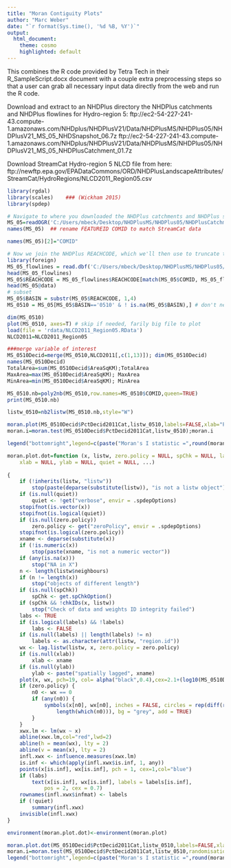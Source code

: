 ```yaml
---
title: "Moran Contiguity Plots"
author: "Marc Weber"
date: "`r format(Sys.time(), '%d %B, %Y')`"
output: 
  html_document:
    theme: cosmo
    highlighted: default 
---
```


This combines the R code provided by Tetra Tech in their R_SampleScript.docx document with a couple extra preprocessing steps so that a user can grab all necessary input data directly from the web and run the R code.

Download and extract to an NHDPlus directory the NHDPlus catchments and NHDPlus flowlines for Hydro-region 5:
ftp://ec2-54-227-241-43.compute-1.amazonaws.com/NHDplus/NHDPlusV21/Data/NHDPlusMS/NHDPlus05/NHDPlusV21_MS_05_NHDSnapshot_06.7z
ftp://ec2-54-227-241-43.compute-1.amazonaws.com/NHDplus/NHDPlusV21/Data/NHDPlusMS/NHDPlus05/NHDPlusV21_MS_05_NHDPlusCatchment_01.7z

Download StreamCat Hydro-region 5 NLCD file from here:
ftp://newftp.epa.gov/EPADataCommons/ORD/NHDPlusLandscapeAttributes/StreamCat/HydroRegions/NLCD2011_Region05.csv

```r
library(rgdal)
library(scales)    ### (Wickham 2015)
library(spdep)

# Navigate to where you downloaded the NHDPlus catchments and NHDPlus snapshot for hydro-region 5:
MS_05=readOGR('C:/Users/mbeck/Desktop/NHDPlusMS/NHDPlus05/NHDPlusCatchment','Catchment')
names(MS_05)  ## rename FEATUREID COMID to match StreamCat data

names(MS_05)[2]="COMID"

# Now we join the NHDPlus REACHCODE, which we'll then use to truncate to 4 digits and subset data to KY_Licking basin
library(foreign) 
MS_05_flowlines = read.dbf('C:/Users/mbeck/Desktop/NHDPlusMS/NHDPlus05/NHDSnapshot/Hydrography/NHDFlowline.dbf')
head(MS_05_flowlines)
MS_05$REACHCODE = MS_05_flowlines$REACHCODE[match(MS_05$COMID, MS_05_flowlines$COMID)]
head(MS_05@data)
# subset
MS_05$BASIN = substr(MS_05$REACHCODE, 1,4)
MS_0510 = MS_05[MS_05$BASIN=='0510' & ! is.na(MS_05$BASIN),] # don't need to worry about NA's, I verified

dim(MS_0510)
plot(MS_0510, axes=T) # skip if needed, farily big file to plot
load(file = 'rdata/NLCD2011_Region05.RData')
NLCD2011=NLCD2011_Region05

###merge variable of interest
MS_0510Decid=merge(MS_0510,NLCD2011[,c(1,13)]); dim(MS_0510Decid)
names(MS_0510Decid)
TotalArea=sum(MS_0510Decid$AreaSqKM);TotalArea 
MaxArea=max(MS_0510Decid$AreaSqKM); MaxArea    
MinArea=min(MS_0510Decid$AreaSqKM); MinArea  

MS_0510.nb=poly2nb(MS_0510,row.names=MS_0510$COMID,queen=TRUE)
print(MS_0510.nb)  

listw_0510=nb2listw(MS_0510.nb,style="W")

moran.plot(MS_0510Decid$PctDecid2011Cat,listw_0510,labels=FALSE,xlab="Percent deciduous forest NLCD 2011",ylab="Spatially lagged percent deciduous forest NLCD 2011")
moran.i=moran.test(MS_0510Decid$PctDecid2011Cat,listw_0510);moran.i

legend("bottomright",legend=c(paste("Moran's I statistic =",round(moran.i[[3]][1],3)),paste("p-value=",moran.i[[2]])),bty="n")

moran.plot.dot=function (x, listw, zero.policy = NULL, spChk = NULL, labels = NULL, 
    xlab = NULL, ylab = NULL, quiet = NULL, ...) 
  
{ 
    if (!inherits(listw, "listw")) 
        stop(paste(deparse(substitute(listw)), "is not a listw object"))
    if (is.null(quiet)) 
        quiet <- !get("verbose", envir = .spdepOptions)
    stopifnot(is.vector(x))
    stopifnot(is.logical(quiet))
    if (is.null(zero.policy)) 
        zero.policy <- get("zeroPolicy", envir = .spdepOptions)
    stopifnot(is.logical(zero.policy))
    xname <- deparse(substitute(x))
    if (!is.numeric(x)) 
        stop(paste(xname, "is not a numeric vector"))
    if (any(is.na(x))) 
        stop("NA in X")
    n <- length(listw$neighbours)
    if (n != length(x)) 
        stop("objects of different length")
    if (is.null(spChk)) 
        spChk <- get.spChkOption()
    if (spChk && !chkIDs(x, listw)) 
        stop("Check of data and weights ID integrity failed")
    labs <- TRUE
    if (is.logical(labels) && !labels) 
        labs <- FALSE
    if (is.null(labels) || length(labels) != n) 
        labels <- as.character(attr(listw, "region.id"))
    wx <- lag.listw(listw, x, zero.policy = zero.policy)
    if (is.null(xlab)) 
        xlab <- xname
    if (is.null(ylab)) 
        ylab <- paste("spatially lagged", xname)
    plot(x, wx, pch=19, col= alpha("black",0.4),cex=2.1+(log10(MS_0510Decid$AreaSqKM/MaxArea)), xlab = xlab, ylab = ylab, ...)
    if (zero.policy) {
        n0 <- wx == 0
        if (any(n0)) {
            symbols(x[n0], wx[n0], inches = FALSE, circles = rep(diff(range(x))/50, 
                length(which(n0))), bg = "grey", add = TRUE)
        }
    }
    xwx.lm <- lm(wx ~ x)
    abline(xwx.lm,col="red",lwd=2)
    abline(h = mean(wx), lty = 2)
    abline(v = mean(x), lty = 2)
    infl.xwx <- influence.measures(xwx.lm)
    is.inf <- which(apply(infl.xwx$is.inf, 1, any))
    points(x[is.inf], wx[is.inf], pch = 1, cex=1,col="blue")
    if (labs) 
        text(x[is.inf], wx[is.inf], labels = labels[is.inf], 
            pos = 2, cex = 0.7)
    rownames(infl.xwx$infmat) <- labels
    if (!quiet) 
        summary(infl.xwx)
    invisible(infl.xwx)
}

environment(moran.plot.dot)<-environment(moran.plot)

moran.plot.dot(MS_0510Decid$PctDecid2011Cat,listw_0510,labels=FALSE,xlab="Percent deciduous forest NLCD 2011", ylab="Spatially lagged percent deciduous forest NLCD 2011")
moran.i=moran.test(MS_0510Decid$PctDecid2011Cat,listw_0510,randomisation=FALSE)
legend("bottomright",legend=c(paste("Moran's I statistic =",round(moran.i[[3]][1],3)),paste("p-value=",moran.i[[2]])),bty="n")

```


